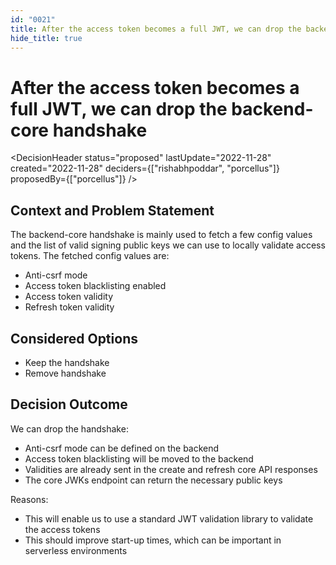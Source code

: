 ```yaml
---
id: "0021"
title: After the access token becomes a full JWT, we can drop the backend-core handshake
hide_title: true
---
```



# After the access token becomes a full JWT, we can drop the backend-core handshake

<DecisionHeader status="proposed" lastUpdate="2022-11-28" created="2022-11-28" deciders={["rishabhpoddar", "porcellus"]} proposedBy={["porcellus"]} />

## Context and Problem Statement

The backend-core handshake is mainly used to fetch a few config values and the list of valid signing public keys we can use to locally validate access tokens. The fetched config values are:
- Anti-csrf mode
- Access token blacklisting enabled
- Access token validity
- Refresh token validity

## Considered Options

* Keep the handshake
* Remove handshake

## Decision Outcome

We can drop the handshake:
- Anti-csrf mode can be defined on the backend
- Access token blacklisting will be moved to the backend
- Validities are already sent in the create and refresh core API responses
- The core JWKs endpoint can return the necessary public keys

Reasons:
- This will enable us to use a standard JWT validation library to validate the access tokens
- This should improve start-up times, which can be important in serverless environments
